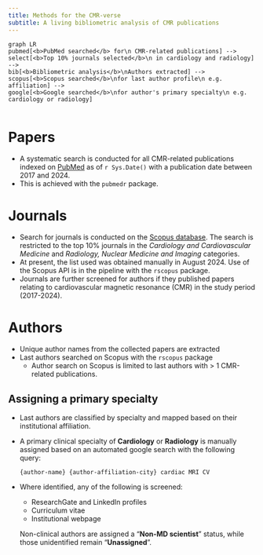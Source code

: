 ```yaml
---
title: Methods for the CMR-verse
subtitle: A living bibliometric analysis of CMR publications
---
```


```mermaid
graph LR
pubmed[<b>PubMed searched</b> for\n CMR-related publications] -->
select[<b>Top 10% journals selected</b>\n in cardiology and radiology] -->
bib[<b>Bibliometric analysis</b>\nAuthors extracted] --> 
scopus[<b>Scopus searched</b>\nfor last author profile\n e.g. affiliation] --> 
google[<b>Google searched</b>\nfor author's primary specialty\n e.g. cardiology or radiology]
```

```r
```

# Papers
- A systematic search is conducted for all CMR-related publications indexed on [PubMed](https://pubmed.ncbi.nlm.nih.gov) as of `r Sys.Date()` with a publication date between 2017 and 2024.
- This is achieved with the `pubmedr` package.

# Journals
- Search for journals is conducted on the [Scopus database](https://www.scopus.com/). The search is restricted to the top 10% journals in the *Cardiology and Cardiovascular Medicine* and *Radiology, Nuclear Medicine and Imaging* categories. 
- At present, the list used was obtained manually in August 2024. Use of the Scopus API is in the pipeline with the `rscopus` package.
- Journals are further screened for authors if they published papers relating to cardiovascular magnetic resonance (CMR) in the study period (2017-2024).

# Authors
- Unique author names from the collected papers are extracted
- Last authors searched on Scopus with the `rscopus` package
  - Author search on Scopus is limited to last authors with > 1 CMR-related publications.

## Assigning a primary specialty
- Last authors are classified by specialty and mapped based on their institutional affiliation.
- A primary clinical specialty of **Cardiology** or **Radiology** is manually assigned based on an automated google search with the following query:

    `{author-name} {author-affiliation-city} cardiac MRI CV`
- Where identified, any of the following is screened: 
  - ResearchGate and LinkedIn profiles
  - Curriculum vitae 
  - Institutional webpage

  Non-clinical authors are assigned a "**Non-MD scientist**" status, while those unidentified remain "**Unassigned**".
